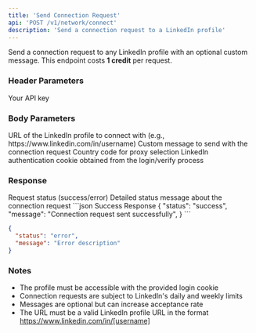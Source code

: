 ```yaml
---
title: 'Send Connection Request'
api: 'POST /v1/network/connect'
description: 'Send a connection request to a LinkedIn profile'
---
```


Send a connection request to any LinkedIn profile with an optional custom message.
<Note>
  This endpoint costs **1 credit** per request.
</Note>
### Header Parameters

<ParamField header="x-api-key" type="string" required>
  Your API key
</ParamField>

### Body Parameters

<ParamField body="linkedin_url" type="string" required>
  URL of the LinkedIn profile to connect with (e.g., https://www.linkedin.com/in/username)
</ParamField>

<ParamField body="message" type="string">
  Custom message to send with the connection request
</ParamField>
<ParamField body="country" type="string" default="FR">
  Country code for proxy selection
</ParamField>
<ParamField body="login_cookie" type="string" required>
  LinkedIn authentication cookie obtained from the login/verify process
</ParamField>

### Response

<ResponseField name="status" type="string">
  Request status (success/error)
</ResponseField>

<ResponseField name="message" type="string">
  Detailed status message about the connection request
</ResponseField>


<ResponseExample>
```json Success Response
{
  "status": "success",
  "message": "Connection request sent successfully",
}
```


```json Error Response
{
  "status": "error",
  "message": "Error description"
}
```
</ResponseExample>

### Notes
- The profile must be accessible with the provided login cookie
- Connection requests are subject to LinkedIn's daily and weekly limits
- Messages are optional but can increase acceptance rate
- The URL must be a valid LinkedIn profile URL in the format https://www.linkedin.com/in/[username]